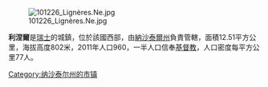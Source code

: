 [[Image:101226_Lignères.Ne.jpg|right]]

'''利涅爾'''是[[瑞士|瑞士]]的城鎮，位於該國西部，由[[納沙泰爾州|納沙泰爾州]]負責管轄，面積12.51平方公里，海拔高度802米，2011年人口960，一半人口信奉[[基督教|基督教]]，人口密度每平方公里77人。

{{Authority control}}
{{Switzerland-geo-stub}}
[[Category:纳沙泰尔州的市镇|Category:纳沙泰尔州的市镇]]